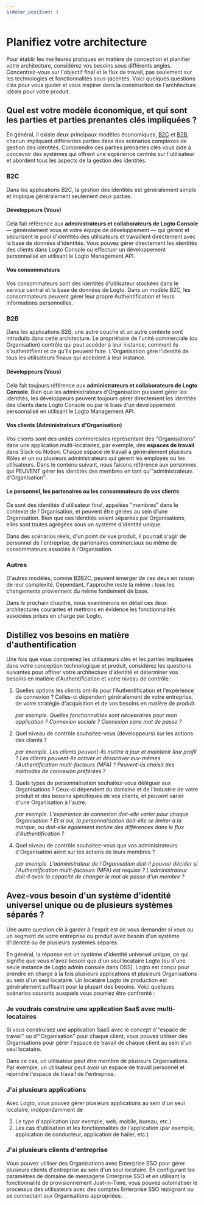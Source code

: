 ```yaml
---
sidebar_position: 3
---
```


# Planifiez votre architecture

Pour établir les meilleures pratiques en matière de conception et planifier votre architecture, considérez vos besoins sous différents angles. Concentrez-vous sur l'objectif final et le flux de travail, pas seulement sur les technologies et fonctionnalités sous-jacentes. Voici quelques questions clés pour vous guider et vous inspirer dans la construction de l'architecture idéale pour votre produit.

## Quel est votre modèle économique, et qui sont les parties et parties prenantes clés impliquées ?

En général, il existe deux principaux modèles économiques, [B2C](/introduction/plan-your-architecture/b2c) et [B2B](/introduction/plan-your-architecture/b2b), chacun impliquant différentes parties dans des scénarios complexes de gestion des identités. Comprendre ces parties prenantes clés vous aide à concevoir des systèmes qui offrent une expérience centrée sur l'utilisateur et abordent tous les aspects de la gestion des identités.

### B2C

Dans les applications B2C, la gestion des identités est généralement simple et implique généralement seulement deux parties.

#### Développeurs (Vous)

Cela fait référence aux **administrateurs et collaborateurs de Logto Console** — généralement vous et votre équipe de développement — qui gèrent et sécurisent le pool d'identités des utilisateurs et travaillent directement avec la base de données d'identités. Vous pouvez gérer directement les identités des clients dans Logto Console ou effectuer un développement personnalisé en utilisant le Logto Management API.

#### Vos consommateurs

Vos consommateurs sont des identités d'utilisateur stockées dans le service central et la base de données de Logto. Dans un modèle B2C, les consommateurs peuvent gérer leur propre Authentification et leurs informations personnelles.

### B2B

Dans les applications B2B, une autre couche et un autre contexte sont introduits dans cette architecture. Le propriétaire de l'unité commerciale (ou Organisation) contrôle qui peut accéder à leur instance, comment ils s'authentifient et ce qu'ils peuvent faire. L'Organisation gère l'identité de tous les utilisateurs finaux qui accèdent à leur instance.

#### Développeurs (Vous)

Cela fait toujours référence aux **administrateurs et collaborateurs de Logto Console**. Bien que les administrateurs d'Organisation puissent gérer les identités, les développeurs peuvent toujours gérer directement les identités des clients dans Logto Console ou par le biais d'un développement personnalisé en utilisant le Logto Management API.

#### Vos clients (Administrateurs d'Organisation)

Vos clients sont des unités commerciales représentant des "Organisations" dans une application multi-locataires, par exemple, des **espaces de travail** dans Slack ou Notion. Chaque espace de travail a généralement plusieurs Rôles et un ou plusieurs administrateurs qui gèrent les employés ou les utilisateurs. Dans le contenu suivant, nous faisons référence aux personnes qui PEUVENT gérer les identités des membres en tant qu'"administrateurs d'Organisation".

#### Le personnel, les partenaires ou les consommateurs de vos clients

Ce sont des identités d'utilisateur final, appelées "membres" dans le contexte de l'Organisation, et peuvent être gérées au sein d'une Organisation. Bien que ces identités soient séparées par Organisations, elles sont toutes agrégées sous un système d'identité unique.

Dans des scénarios réels, d'un point de vue produit, il pourrait s'agir de personnel de l'entreprise, de partenaires commerciaux ou même de consommateurs associés à l'Organisation.

### Autres

D'autres modèles, comme B2B2C, peuvent émerger de ces deux en raison de leur complexité. Cependant, l'approche reste la même : tous les changements proviennent du même fondement de base.

Dans le prochain chapitre, nous examinerons en détail ces deux architectures courantes et mettrons en évidence les fonctionnalités associées prises en charge par Logto.

## Distillez vos besoins en matière d'authentification

Une fois que vous comprenez les utilisateurs clés et les parties impliquées dans votre conception technologique et produit, considérez les questions suivantes pour affiner votre architecture d'identité et déterminer vos besoins en matière d'Authentification et votre niveau de contrôle :

1. Quelles options les clients ont-ils pour l'Authentification et l'expérience de connexion ? Celles-ci dépendent généralement de votre entreprise, de votre stratégie d'acquisition et de vos besoins en matière de produit.

   _par exemple. Quelles fonctionnalités sont nécessaires pour mon application ? Connexion sociale ? Connexion sans mot de passe ?_

2. Quel niveau de contrôle souhaitez-vous (développeurs) sur les actions des clients ?

   _par exemple. Les clients peuvent-ils mettre à jour et maintenir leur profil ? Les clients peuvent-ils activer et désactiver eux-mêmes l'Authentification multi-facteurs (MFA) ? Peuvent-ils choisir des méthodes de connexion préférées ?_

3. Quels types de personnalisation souhaitez-vous déléguer aux Organisations ? Ceux-ci dépendent du domaine et de l'industrie de votre produit et des besoins spécifiques de vos clients, et peuvent varier d'une Organisation à l'autre.

   _par exemple. L'expérience de connexion doit-elle varier pour chaque Organisation ? Et si oui, la personnalisation doit-elle se limiter à la marque, ou doit-elle également inclure des différences dans le flux d'Authentification ?_

4. Quel niveau de contrôle souhaitez-vous que vos administrateurs d'Organisation aient sur les actions de leurs membres ?

   _par exemple. L'administrateur de l'Organisation doit-il pouvoir décider si l'Authentification multi-facteurs (MFA) est requise ? L'administrateur doit-il avoir la capacité de changer le mot de passe d'un membre ?_

## Avez-vous besoin d'un système d'identité universel unique ou de plusieurs systèmes séparés ?

Une autre question clé à garder à l'esprit est de vous demander si vous ou un segment de votre entreprise ou produit avez besoin d'un système d'identité ou de plusieurs systèmes séparés.

En général, la réponse est un système d'identité universel unique, ce qui signifie que vous n'avez besoin que d'un seul locataire Logto (ou d'une seule instance de Logto admin console dans OSS). Logto est conçu pour prendre en charge à la fois plusieurs applications et plusieurs Organisations au sein d'un seul locataire. Un locataire Logto de production est généralement suffisant pour la plupart des besoins. Voici quelques scénarios courants auxquels vous pourriez être confronté :

### Je voudrais construire une application SaaS avec multi-locataires

Si vous construisez une application SaaS avec le concept d'"espace de travail" ou d'"Organisation" pour chaque client, vous pouvez utiliser des Organisations pour gérer l'espace de travail de chaque client au sein d'un seul locataire.

Dans ce cas, un utilisateur peut être membre de plusieurs Organisations. Par exemple, un utilisateur peut avoir un espace de travail personnel et rejoindre l'espace de travail de l'entreprise.

### J'ai plusieurs applications

Avec Logto, vous pouvez gérer plusieurs applications au sein d'un seul locataire, indépendamment de

1. Le type d'application (par exemple, web, mobile, bureau, etc.)
2. Les cas d'utilisation et les fonctionnalités de l'application (par exemple, application de conducteur, application de hailer, etc.)

### J'ai plusieurs clients d'entreprise

Vous pouvez utiliser des Organisations avec Enterprise SSO pour gérer plusieurs clients d'entreprise au sein d'un seul locataire. En configurant les paramètres de domaine de messagerie Enterprise SSO et en utilisant la fonctionnalité de provisionnement Just-in-Time, vous pouvez automatiser le processus des utilisateurs avec des comptes Enterprise SSO rejoignant ou se connectant aux Organisations appropriées.
